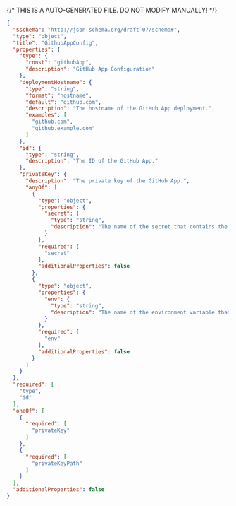 {/* THIS IS A AUTO-GENERATED FILE. DO NOT MODIFY MANUALLY! */}
```json
{
  "$schema": "http://json-schema.org/draft-07/schema#",
  "type": "object",
  "title": "GithubAppConfig",
  "properties": {
    "type": {
      "const": "githubApp",
      "description": "GitHub App Configuration"
    },
    "deploymentHostname": {
      "type": "string",
      "format": "hostname",
      "default": "github.com",
      "description": "The hostname of the GitHub App deployment.",
      "examples": [
        "github.com",
        "github.example.com"
      ]
    },
    "id": {
      "type": "string",
      "description": "The ID of the GitHub App."
    },
    "privateKey": {
      "description": "The private key of the GitHub App.",
      "anyOf": [
        {
          "type": "object",
          "properties": {
            "secret": {
              "type": "string",
              "description": "The name of the secret that contains the token."
            }
          },
          "required": [
            "secret"
          ],
          "additionalProperties": false
        },
        {
          "type": "object",
          "properties": {
            "env": {
              "type": "string",
              "description": "The name of the environment variable that contains the token. Only supported in declarative connection configs."
            }
          },
          "required": [
            "env"
          ],
          "additionalProperties": false
        }
      ]
    }
  },
  "required": [
    "type",
    "id"
  ],
  "oneOf": [
    {
      "required": [
        "privateKey"
      ]
    },
    {
      "required": [
        "privateKeyPath"
      ]
    }
  ],
  "additionalProperties": false
}
```
